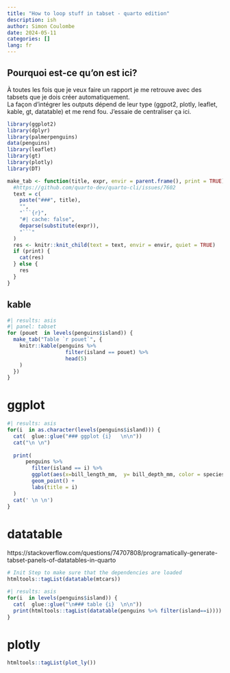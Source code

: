 ```yaml
---
title: "How to loop stuff in tabset - quarto edition"
description: ish
author: Simon Coulombe  
date: 2024-05-11
categories: []
lang: fr
---
```



:::{.callout-tip}
## Pourquoi est-ce qu'on est ici?    

À toutes les fois que je veux faire un rapport je me retrouve avec des tabsets que je dois créer automatiquement.  
La façon d'intégrer les outputs dépend de leur type  (ggpot2, plotly, leaflet, kable, gt, datatable) et me rend fou.  J'essaie de centraliser ça ici.  
:::

```r
library(ggplot2)
library(dplyr)
library(palmerpenguins)
data(penguins)
library(leaflet)
library(gt)
library(plotly)
library(DT)
```

```r
make_tab <- function(title, expr, envir = parent.frame(), print = TRUE) {
  #https://github.com/quarto-dev/quarto-cli/issues/7602
  text = c(
    paste("###", title),
    "",
    "```{r}",
    "#| cache: false",
    deparse(substitute(expr)),
    "```"
  )
  res <- knitr::knit_child(text = text, envir = envir, quiet = TRUE)
  if (print) {
    cat(res)
  } else {
    res
  }
}
```


## kable    

```r
#| results: asis
#| panel: tabset
for (pouet  in levels(penguins$island)) {
  make_tab("Table `r pouet`", {
    knitr::kable(penguins %>% 
                   filter(island == pouet) %>%
                   head(5)
    )
  })
}
```


# ggplot  

:::: {.column-screen}
::: {.panel-tabset}
```r
#| results: asis
for(i  in as.character(levels(penguins$island))) {
  cat(  glue::glue("### ggplot {i}   \n\n"))
  cat("\n \n")
  
  print(
      penguins %>%
        filter(island == i) %>%
        ggplot(aes(x=bill_length_mm,  y= bill_depth_mm, color = species)) +
        geom_point() + 
        labs(title = i)
  )
  cat(' \n \n')
}
```
:::
::::


# datatable   
https://stackoverflow.com/questions/74707808/programatically-generate-tabset-panels-of-datatables-in-quarto

```r
# Init Step to make sure that the dependencies are loaded
htmltools::tagList(datatable(mtcars))
```

::: {.panel-tabset}
```r
#| results: asis
for(i  in levels(penguins$island)) {
  cat(  glue::glue("\n### table {i}  \n\n"))
  print(htmltools::tagList(datatable(penguins %>% filter(island==i))))
}
```
:::


# plotly    

```r
htmltools::tagList(plot_ly())
```


